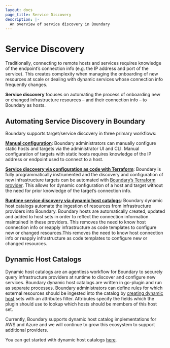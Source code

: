 ```yaml
---
layout: docs
page_title: Service Discovery
description: |-
  An overview of service discovery in Boundary
---
```


# Service Discovery

Traditionally, connecting to remote hosts and services requires knowledge of
the endpoint’s connection info (e.g. the IP address and port of the service).
This creates complexity when managing the onboarding of new resources at scale
or dealing with dynamic services whose connection info frequently changes.

**Service discovery** focuses on automating the process of onboarding new or
changed infrastructure resources – and their connection info – to Boundary
as hosts.

## Automating Service Discovery in Boundary

Boundary supports target/service discovery in three primary workflows:

**[Manual configuration](https://learn.hashicorp.com/tutorials/boundary/oss-manage-targets)**:
Boundary administrators can manually configure static
hosts and targets via the administrator UI and CLI. Manual configuration of
targets with static hosts requires knowledge of the IP address or endpoint used
to connect to a host.

**[Service discovery via configuration as code with Terraform](https://learn.hashicorp.com/tutorials/boundary/oss-getting-started-config)**:
Boundary is fully programmatically instrumented and the discovery and configuration of new
infrastructure targets can be automated with
[Boundary’s Terraform provider](https://registry.terraform.io/providers/hashicorp/boundary/latest/docs).
This allows for dynamic configuration of a host and target without the need
for prior knowledge of the target’s connection info.

**[Runtime service discovery via dynamic host catalogs](https://learn.hashicorp.com/tutorials/boundary/azure-host-catalogs)**:
Boundary dynamic host catalogs automate the ingestion of resources from
infrastructure providers into Boundary. Boundary hosts are automatically
created, updated and added to host sets in order to reflect the connection
information maintained in these providers. This removes the need to know
host connection info or reapply infrastructure as code templates to
configure new or changed resources.This removes the need to know host connection
info or reapply infrastructure as code templates to configure new or changed resources.

## Dynamic Host Catalogs
Dynamic host catalogs are an agentless workflow for Boundary to
securely query infrastructure providers at runtime to discover and configure
new services. Boundary dynamic host catalogs are written in go-plugin and run
as separate processes. Boundary administrators can define rules for which
external resources should be ingested into the catalog by
[creating dynamic host](https://www.boundaryproject.io/docs/concepts/domain-model/host-sets)
 sets with an attributes filter. Attributes specify the fields which the plugin
 should use to lookup which hosts should be members of this host set.

Currently, Boundary supports dynamic host catalog implementations for AWS and
Azure and we will continue to grow this ecosystem to support additional providers.

You can get started with dynamic host catalogs [here](https://learn.hashicorp.com/tutorials/boundary/azure-host-catalogs).